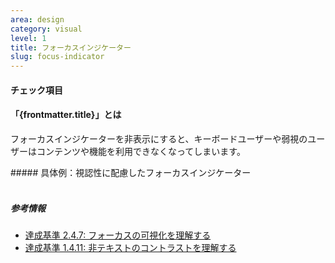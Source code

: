 ```yaml
---
area: design
category: visual
level: 1
title: フォーカスインジケーター
slug: focus-indicator
---
```



#### チェック項目

<Checkpoint title="フォーカスインジケーターを除去しない" />
<Checkpoint title="アウトライン型のフォーカスインジケーターは、APCA 45以上の色コントラストを確保する" />

#### 「{frontmatter.title}」とは

<Level level={frontmatter.level} />

フォーカスインジケーターを非表示にすると、キーボードユーザーや弱視のユーザーはコンテンツや機能を利用できなくなってしまいます。

<Cases>
  <div slot="title">
    ##### 具体例：視認性に配慮したフォーカスインジケーター
  </div>
  <Case type="bad" title="コントラストが低すぎる">
    <img
      slot="figure"
      src={focusIndicator.src}
      alt=""
      width={focusIndicator.width}
      height={focusIndicator.height}
      loading="lazy"
      decoding="async"
    />
  </Case>
  <Case type="bad" title="色の変化のみ">
    <img
      slot="figure"
      src={focusIndicator2.src}
      alt=""
      width={focusIndicator2.width}
      height={focusIndicator2.height}
      loading="lazy"
      decoding="async"
    />
  </Case>
  <Case type="good" title="十分なコントラストのあるフォーカスインジケーター">
    <img
      slot="figure"
      src={focusIndicator3.src}
      alt=""
      width={focusIndicator3.width}
      height={focusIndicator3.height}
      loading="lazy"
      decoding="async"
    />
  </Case>
</Cases>

##### 参考情報

- [達成基準 2.4.7: フォーカスの可視化を理解する](https://waic.jp/translations/WCAG21/Understanding/focus-visible.html)
- [達成基準 1.4.11: 非テキストのコントラストを理解する](https://waic.jp/translations/WCAG21/Understanding/non-text-contrast.html)
